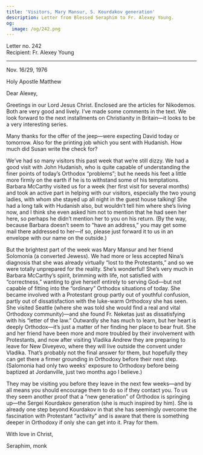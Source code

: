 ```yaml
---
title: 'Visitors, Mary Mansur, S. Kourdakov generation'
description: Letter from Blessed Seraphim to Fr. Alexey Young.
og:
  image: /og/242.png
---
```


<div style={{textAlign:'right', fontFamily:'monospace'}}>Letter no. 242</div>
<div style={{textAlign:'left', fontFamily:'monospace'}}>Recipient: Fr. Alexey Young</div>

---

Nov. 16/29, 1976

Holy Apostle Matthew

Dear Alexey,

Greetings in our Lord Jesus Christ. Enclosed are the articles for Nikodemos. Both are very good and lively. I’ve made some comments in the text. We look forward to the next installments on Christianity in Britain—it looks to be a very interesting series.

Many thanks for the offer of the jeep—were expecting David today or tomorrow. Also for the printing job which you sent with Hudanish. How much did Susan write the check for?

We’ve had so many visitors this past week that we’re still dizzy. We had a good visit with John Hudanish, who is quite capable of understanding the finer points of today’s Orthodox “problems”; but he needs his feet a little more firmly on the earth if he is to withstand some of his temptations. Barbara McCarthy visited us for a week (her first visit for several months) and took an active part in helping with our visitors, especially the two young ladies, with whom she stayed up all night in the guest house talking! She had a long talk with Hudanish also, but wouldn’t tell him where she’s living now, and I think she even asked him not to mention that he had seen her here, so perhaps he didn’t mention her to you on his return. (By the way, because Barbara doesn’t seem to “have an address,” you may get some mail there addressed to her—if so, please just forward it to us in an envelope with our name on the outside.)

But the brightest part of the week was Mary Mansur and her friend Solomonia (a converted Jewess). We had more or less accepted Nina’s diagnosis that she was already virtually “lost to the Protestants,” and so we were totally unprepared for the reality. She’s wonderful! She’s very much in Barbara McCarthy’s spirit, brimming with life, not satisfied with “correctness,” wanting to give herself entirely to serving God—but not capable of fitting into the “ordinary” Orthodox situations of today. She became involved with a Protestant group partly out of youthful confusion, partly out of dissatisfaction with the luke-warm Orthodoxy she has seen. She visited Seattle (where she was told she would find a real and vital Orthodoxy community)—and she found Fr. Neketas just as dissatisfying with his “letter of the law.” Outwardly she has much to learn, but her heart is deeply Orthodox—it’s just a matter of her finding her place to bear fruit. She and her friend have been more and more troubled by their involvement with Protestants, and now after visiting Vladika Andrew they are preparing to leave for New Diveyevo, where they will live outside the convent under Vladika. That’s probably not the final answer for them, but hopefully they can get there a firmer grounding in Orthodoxy before their next step. (Salomonia had only two weeks’ exposure to Orthodoxy before being baptized at Jordanville, just two months ago I believe.)

They may be visiting you before they leave in the next few weeks—and by all means you should encourage them to do so if they contact you. To us they seem another proof that a “new generation” of Orthodox is springing up—the Sergei Kourdakov generation (she is much inspired by him). She is already one step beyond Kourdakov in that she has seemingly overcome the fascination with Protestant “activity” and is aware that there is something deeper in Orthodoxy if only she can get into it. Pray for them.

With love in Christ,

Seraphim, monk